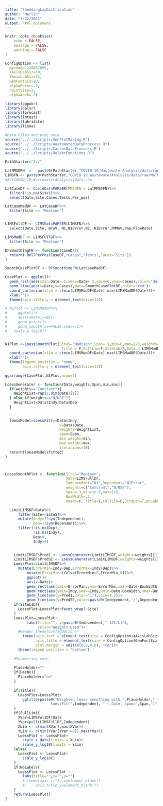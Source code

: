 ```yaml
---
title: "SheddingLagDistribution"
author: "Marlin"
date: "7/22/2021"
output: html_document
---
```


```r
knitr::opts_chunk$set(
	echo = FALSE,
	message = FALSE,
	warning = FALSE
)

ConfigOption <- list(
  myseed=1234567890,
  XAxisLabSiz=10,
  YAxisLabSiz=15,
  GenFontSiz=20,
  alphaPoint=.7,
  PointSize=2,
  alphaWeek=.2)
```

```r
library(ggpubr)
library(dplyr)
library(forecast)
library(lmtest)
library(lubridate)
library(limma)

#Data Files and prep work
source("../../Scripts/GenPlotMaking.R")
source("../../Scripts/WasteWaterDataProccess.R")
source("../../Scripts/CassesDataProccess.R")
source("../../Scripts/HelperFunctions.R")
```


```r
PathStarter="Z:/"

LatMMSDFN  <-  paste0(PathStarter,"COVID-19_WastewaterAnalysis/data/raw/MMSD_Cases.csv")
LIMSFN <- paste0(PathStarter,"COVID-19_WastewaterAnalysis/data/raw/WATERMICRO_WW_COVID-2021-06-30 17 40.xlsx")
#Z:\COVID-19_WastewaterAnalysis\data\raw

LatCaseDF <- CovidDataPARSER(MMSDFN = LatMMSDFN)%>%
  filter(!is.na(Site))%>%
  select(Date,Site,Cases,Tests,Per_pos)

LatCaseMadDF <- LatCaseDF%>%
  filter(Site == "Madison")


LIMSFullDF <- LIMSDataPARSER(LIMSFN)%>%
  select(Date,Site, BCoV, N1,N1Error,N2, N2Error,PMMoV,Pop,FlowRate)

LIMSMadDF <- LIMSFullDF%>%
  filter(Site == "Madison")
```
```r
DFSmoothingFN <- function(CaseDF){
  return( RollPerPos(CaseDF,"Cases","Tests",Facet="Site"))
}

SmoothCasePlotDF <- DFSmoothingFN(LatCaseMadDF)
```


```r
CasePlot <- ggplot()+
  geom_rect(aes(xmin=Date-.5,xmax=Date+.5,ymin=0,ymax=Cases),color="dark gray",fill="gray", data=LatCaseMadDF)+
  geom_line(aes(x=Date,y=Cases),data=SmoothCasePlotDF,color="red")+
  coord_cartesian(xlim = c(min(LIMSMadDF$Date),max(LIMSMadDF$Date)))+
  xlab("")+
  theme(axis.title.y = element_text(size=12))

# N1Plot <- LIMSMadDF%>%
#     ggplot()+
#     aes(x=Date,y=N1)+
#     geom_point()+
#     geom_smooth(se=FALSE,span=.1)+
#   scale_y_log10()


N1Plot <-LoessSmoothPlot(SiteS="Madison",Span=.1,min=0,max=120,weights=c("Constant","Constant"),
                          Title = F,FullLim=F,SiteLab=F,Data = LIMSMadDF) +
  coord_cartesian(xlim = c(min(LIMSMadDF$Date),max(LIMSMadDF$Date)))+
  xlab("")+
  theme(legend.position = "none",
        axis.title.y = element_text(size=12))
  
ggarrange(CasePlot,N1Plot,nrow=2)
```


```r
LoessGenerater <- function(Data,weights,Span,min,max){
  if(weights=="Constant"){
    WeightList=rep(1,dim(Data)[1])
  } else if(weights=="N/NSE"){
    WeightList=Data$Indy/Data$Dep
  }
  
  
  loessModel=loessFit(y=Data$Indy,
                         x=Data$Date,
                         weights=WeightList,
                         span=Span,
                         min.weight=min,
                         max.weight=max,
                         iterations=10)
  return(loessModel$fitted)
}



LoessSmoothPlot <- function(SiteS="Madison",
                            Data=LIMSFullDF,
                            Independent="N1",Dependent="N1Error",
                            weights=c("Constant","N/NSE"),
                            Span=.3,min=1e-5,max=1e5,
                            BoxWidth=.5,
                            HasNo=F, Title=T,FullLim=F,SiteLab=T,NoLabel=F){

  LimitLIMSDF=Data%>%
      filter(Site==SiteS)%>%
      mutate(Indy=!!sym(Independent),
             Dep=!!sym(Dependent))%>%
      filter(!is.na(Dep),
             !is.na(Indy),
             Dep>0,
             Indy>0)

    
    LimitLIMSDF$Pred1 <- LoessGenerater(LimitLIMSDF,weights=weights[[1]],Span=Span,min = min,max = max)
    LimitLIMSDF$PredSE <- LoessGenerater(LimitLIMSDF,weights=weights[[2]],Span=Span,min = min,max = max)
    LoessPlot=LimitLIMSDF%>%
      mutate(ErrorMin=Indy-Dep,ErrorMax=Indy+Dep)%>%
          mutate(ErrorMin=ifelse(ErrorMin>0,ErrorMin,0))%>%
          ggplot()+
          aes(x=Date)+
          geom_rect(aes(ymin=ErrorMin,ymax=ErrorMax,xmin=Date-BoxWidth,xmax=Date+BoxWidth),color="black",alpha=.25)+
          geom_rect(aes(ymin=Indy,ymax=Indy,xmin=Date-BoxWidth,xmax=Date+BoxWidth),color="black",alpha=.25)+
          geom_line(aes(y=Pred1,color="1"),size=1.25)+
          geom_line(aes(y=PredSE,color=paste0(Independent,"/",Dependent)),size=1.25)
    if(SiteLab){
      LoessPlot=LoessPlot+facet_wrap(~Site)
    }
    LoessPlot=LoessPlot+
          labs(title="", y=paste0(Independent," (GC/L)"),
               color="Weights Used")+
      #Header_theme(ConfigOption)+
        theme(axis.text = element_text(size = ConfigOption$XAxisLabSiz, colour = "black"),
              axis.title = element_text(size = ConfigOption$GenFontSiz, colour = "black"),
              plot.margin = unit(c(0,0,0,0), "cm"))+ 
      theme(legend.position = "bottom")
    
    #Formatting code
    
    PlaceHolder=""
    if(HasNo){
      PlaceHolder="no"
    }
    
    if(Title){
      LoessPlot=LoessPlot+
        ggtitle(paste0("Weighted loess smoothing with ",PlaceHolder," truncation 
                     loessFit(",Independent, " ~ Date, span=",Span,")"))
    }
    if(FullLim){
      XVar=LIMSFullDF$Date
      YVar=pull(LIMSFullDF,Independent)
      XLim <- c(min(XVar),max(XVar))
      YLim <- c(min(YVar[YVar!=0]),max(YVar))
      LoessPlot <- LoessPlot+
        scale_x_date(limits = XLim)+
        scale_y_log10(limits = YLim)
    }else{
      LoessPlot <- LoessPlot+
        scale_y_log10()
    }
    if(NoLabel){
      LoessPlot <- LoessPlot + 
        labs(title="",x="",y="")
        # theme(axis.title.x=element_blank(),
        #     axis.title.y=element_blank())
    }
    return(LoessPlot)
}

```